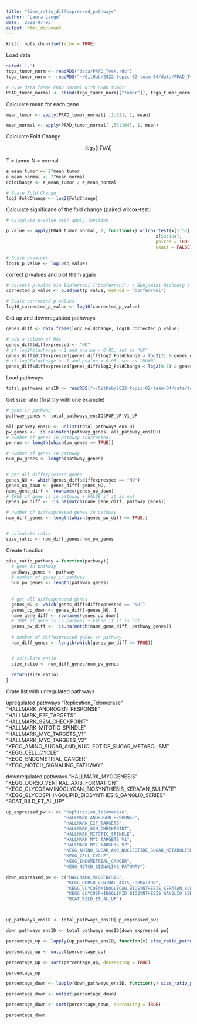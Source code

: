 ```yaml
---
title: "Size_ratio_diffexpressed_pathways"
author: "Laura Lange"
date: '2022-07-05'
output: html_document
---
```


```r
knitr::opts_chunk$set(echo = TRUE)
```

Load data

```r
setwd('..')
tcga_tumor_norm <- readRDS("data/PRAD_TvsN.rds")
tcga_tumor_norm <- readRDS("~/GitHub/2022-topic-02-team-04/data/PRAD_TvsN.rds")

# Fuse data frame PRAD normal with PRAD tumor
PRAD_tumor_normal <- cbind(tcga_tumor_norm[["tumor"]], tcga_tumor_norm[["normal"]])
```

Calculate mean for each gene 

```r
mean_tumor <- apply(PRAD_tumor_normal[ ,1:52], 1, mean)

mean_normal <- apply(PRAD_tumor_normal[ ,53:104], 1, mean)
```

Calculate Fold Change 

$$
log_2[(T)/N]
$$

T = tumor 
N = normal 

```r
e_mean_tumor <- 2^mean_tumor
e_mean_normal <- 2^mean_normal
FoldChange <- e_mean_tumor / e_mean_normal

# Scale Fold Change 
log2_FoldChange <- log2(FoldChange)
```

Calculate significane of the fold change (paired wilcox-test)

```r
# calculate p-value with apply function 

p_value <- apply(PRAD_tumor_normal, 1, function(x) wilcox.test(x[1:52], 
                                                         x[53:104], 
                                                         paired = TRUE,
                                                         exact = FALSE)$p.value)

# Scale p-values 
log10_p_value <- log10(p_value)
```

correct p-values and plot them again 

```r
# correct p-value via Bonferroni ("bonferroni") / Benjamini-Hichberg ("BH")
corrected_p_value <- p.adjust(p_value, method = "bonferroni")

# Scale corrected p-values 
log10_corrected_p_value <- log10(corrected_p_value)
```

Get up and downregulated pathways 

```r
genes_diff <- data.frame(log2_FoldChange, log10_corrected_p_value)

# add a column of NAs
genes_diff$diffexpressed <- "NO"
# if log2Foldchange > 1 and pvalue < 0.05, set as "UP" 
genes_diff$diffexpressed[genes_diff$log2_FoldChange > log2(2) & genes_diff$log10_corrected_p_value < log10(0.05)] <- "UP"
# if log2Foldchange < -1 and pvalue < 0.05, set as "DOWN"
genes_diff$diffexpressed[genes_diff$log2_FoldChange < log2(0.5) & genes_diff$log10_corrected_p_value < log10(0.05)] <- "DOWN"
```

Load pathways 

```r
total_pathways_ensID <- readRDS("~/GitHub/2022-topic-02-team-04/data/total_pathways_ensID.rds")
```

Get size ratio (first try with one example)

```r
# gens in pathway
pathway_genes <- total_pathways_ensID$PGF_UP.V1_UP

all_pathway_ensID <- unlist(total_pathways_ensID)
pw_genes <- !is.na(match(pathway_genes, all_pathway_ensID))
# number of genes in pathway (corrected)
pw_num <- length(which(pw_genes == TRUE))

# number of genes in pathway
num_pw_genes <- length(pathway_genes)


# get all diffexpressed genes
genes_NO <- which(genes_diff$diffexpressed == "NO") 
genes_up_down <- genes_diff[-genes_NO, ]
name_gene_diff <- rownames(genes_up_down)
# TRUE if gene is in pathway + FALSE if it is not
genes_pw_diff <- !is.na(match(name_gene_diff, pathway_genes))

# number of diffexpressed genes in pathway
num_diff_genes <- length(which(genes_pw_diff == TRUE))


# calculate ratio
size_ratio <- num_diff_genes/num_pw_genes
```

Create function 

```r
size_ratio_pathway = function(pathway){
  # gens in pathway
  pathway_genes <- pathway
  # number of genes in pathway
  num_pw_genes <- length(pathway_genes)
  
  
  # get all diffexpressed genes
  genes_NO <- which(genes_diff$diffexpressed == "NO") 
  genes_up_down <- genes_diff[-genes_NO, ]
  name_gene_diff <- rownames(genes_up_down)
  # TRUE if gene is in pathway + FALSE if it is not
  genes_pw_diff <- !is.na(match(name_gene_diff, pathway_genes))
  
  # number of diffexpressed genes in pathway
  num_diff_genes <- length(which(genes_pw_diff == TRUE))


  # calculate ratio
  size_ratio <- num_diff_genes/num_pw_genes
  
  return(size_ratio)
}
```

Crate list with unregulated pathways

upregulated pathways 
"Replication_Telomerase"                          
"HALLMARK_ANDROGEN_RESPONSE"                      
"HALLMARK_E2F_TARGETS"                            
"HALLMARK_G2M_CHECKPOINT"                         
"HALLMARK_MITOTIC_SPINDLE"                        
"HALLMARK_MYC_TARGETS_V1"                         
"HALLMARK_MYC_TARGETS_V2"                         
"KEGG_AMINO_SUGAR_AND_NUCLEOTIDE_SUGAR_METABOLISM"
"KEGG_CELL_CYCLE"                                 
"KEGG_ENDOMETRIAL_CANCER"                         
"KEGG_NOTCH_SIGNALING_PATHWAY"

downregulated pathways 
"HALLMARK_MYOGENESIS"                                
"KEGG_DORSO_VENTRAL_AXIS_FORMATION"                  
"KEGG_GLYCOSAMINOGLYCAN_BIOSYNTHESIS_KERATAN_SULFATE"
"KEGG_GLYCOSPHINGOLIPID_BIOSYNTHESIS_GANGLIO_SERIES" 
"BCAT_BILD_ET_AL_UP"

```r
up_expressed_pw <- c( "Replication_Telomerase",                    
                      "HALLMARK_ANDROGEN_RESPONSE",                      
                      "HALLMARK_E2F_TARGETS",                           
                      "HALLMARK_G2M_CHECKPOINT",                      
                      "HALLMARK_MITOTIC_SPINDLE",                       
                      "HALLMARK_MYC_TARGETS_V1",                        
                      "HALLMARK_MYC_TARGETS_V2",
                      "KEGG_AMINO_SUGAR_AND_NUCLEOTIDE_SUGAR_METABOLISM",
                      "KEGG_CELL_CYCLE",                                
                      "KEGG_ENDOMETRIAL_CANCER",                  
                      "KEGG_NOTCH_SIGNALING_PATHWAY")

down_expressed_pw <- c("HALLMARK_MYOGENESIS",                  
                       "KEGG_DORSO_VENTRAL_AXIS_FORMATION",
                       "KEGG_GLYCOSAMINOGLYCAN_BIOSYNTHESIS_KERATAN_SULFATE",
                       "KEGG_GLYCOSPHINGOLIPID_BIOSYNTHESIS_GANGLIO_SERIES", 
                       "BCAT_BILD_ET_AL_UP")



up_pathways_ensID <- total_pathways_ensID[up_expressed_pw]

down_pathways_ensID <- total_pathways_ensID[down_expressed_pw]
```


```r

percentage_up <- lapply(up_pathways_ensID, function(x) size_ratio_pathway(pathway = x))

percentage_up <- unlist(percentage_up)

percentage_up <- sort(percentage_up, decreasing = TRUE)

percentage_up
```

```r

percentage_down <- lapply(down_pathways_ensID, function(y) size_ratio_pathway(pathway = y))

percentage_down <- unlist(percentage_down)

percentage_down <- sort(percentage_down, decreasing = TRUE)

percentage_down
```

